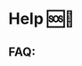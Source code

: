 <!-- DO NOT REMOVE -->
<!-- import { Meta } from '@storybook/addon-docs/blocks'; -->

<Meta title="Docs/FAQ" />

# Help 🆘🧯

## FAQ:
